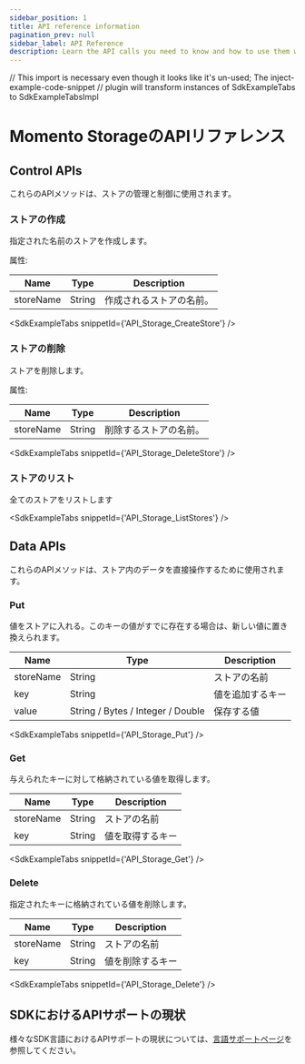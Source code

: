 ```yaml
---
sidebar_position: 1
title: API reference information
pagination_prev: null
sidebar_label: API Reference
description: Learn the API calls you need to know and how to use them with Momento Storage.
---
```


// This import is necessary even though it looks like it's un-used; The inject-example-code-snippet
// plugin will transform instances of SdkExampleTabs to SdkExampleTabsImpl

# Momento StorageのAPIリファレンス

## Control APIs

これらのAPIメソッドは、ストアの管理と制御に使用されます。

### ストアの作成

指定された名前のストアを作成します。

属性:

|Name     | Type  | Description                     |
| --------- | ------ | -------------------------------- |
| storeName | String | 作成されるストアの名前。 |

<SdkExampleTabs snippetId={'API_Storage_CreateStore'} />

### ストアの削除

ストアを削除します。

属性:

| Name      | Type   | Description                      |
| --------- | ------ | -------------------------------- |
| storeName | String | 削除するストアの名前。 |

<SdkExampleTabs snippetId={'API_Storage_DeleteStore'} />

### ストアのリスト

全てのストアをリストします

<SdkExampleTabs snippetId={'API_Storage_ListStores'} />

## Data APIs

これらのAPIメソッドは、ストア内のデータを直接操作するために使用されます。

### Put

値をストアに入れる。このキーの値がすでに存在する場合は、新しい値に置き換えられます。

| Name       | Type                              | Description                                   |
|------------|-----------------------------------|-----------------------------------------------|
| storeName  | String                            | ストアの名前                         |
| key        | String                            | 値を追加するキー|
| value      | String / Bytes / Integer / Double | 保存する値                       |

<SdkExampleTabs snippetId={'API_Storage_Put'} />

### Get

与えられたキーに対して格納されている値を取得します。

| Name      | Type   | Description                             |
|-----------|--------|-----------------------------------------|
| storeName | String |ストアの名前                   |
| key       | String | 値を取得するキー |

<SdkExampleTabs snippetId={'API_Storage_Get'} />

### Delete

指定されたキーに格納されている値を削除します。

| Name      | Type   | Description                           |
|-----------|--------|---------------------------------------|
| storeName | String | ストアの名前                  |
| key       | String | 値を削除するキー|

<SdkExampleTabs snippetId={'API_Storage_Delete'} />


## SDKにおけるAPIサポートの現状

様々なSDK言語におけるAPIサポートの現状については、[言語サポートページ](./language-support.md)を参照してください。
